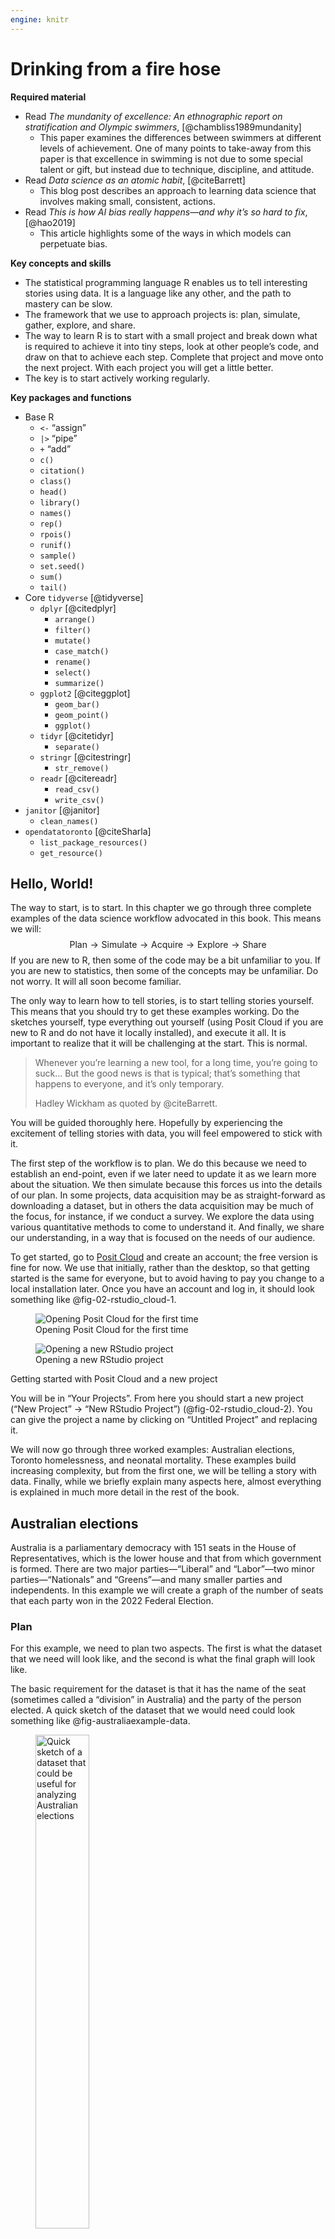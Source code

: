 ```yaml
---
engine: knitr
---
```


# Drinking from a fire hose {#sec-fire-hose}

**Required material**

-   Read *The mundanity of excellence: An ethnographic report on stratification and Olympic swimmers*, [@chambliss1989mundanity]
    - This paper examines the differences between swimmers at different levels of achievement. One of many points to take-away from this paper is that excellence in swimming is not due to some special talent or gift, but instead due to technique, discipline, and attitude.
-   Read *Data science as an atomic habit*, [@citeBarrett]
    - This blog post describes an approach to learning data science that involves making small, consistent, actions.
-   Read *This is how AI bias really happens---and why it's so hard to fix*, [@hao2019]
    - This article highlights some of the ways in which models can perpetuate bias.

**Key concepts and skills**

-   The statistical programming language R enables us to tell interesting stories using data. It is a language like any other, and the path to mastery can be slow.
-   The framework that we use to approach projects is: plan, simulate, gather, explore, and share.
-   The way to learn R is to start with a small project and break down what is required to achieve it into tiny steps, look at other people's code, and draw on that to achieve each step. Complete that project and move onto the next project. With each project you will get a little better.
-   The key is to start actively working regularly.

**Key packages and functions**

-   Base R
    -   `<-` "assign"
    -   `|>` "pipe"
    -   `+` "add"
    -   `c()`
    -   `citation()`
    -   `class()`
    -   `head()`
    -   `library()`
    -   `names()`
    -   `rep()`
    -   `rpois()`
    -   `runif()`
    -   `sample()`
    -   `set.seed()`
    -   `sum()`
    -   `tail()`
-   Core `tidyverse` [@tidyverse]
    -   `dplyr` [@citedplyr]
        -   `arrange()`
        -   `filter()`
        -   `mutate()`
        -   `case_match()`
        -   `rename()`
        -   `select()`
        -   `summarize()`
    -   `ggplot2` [@citeggplot]
        -   `geom_bar()`
        -   `geom_point()`
        -   `ggplot()`
    -   `tidyr` [@citetidyr]
        -   `separate()`
    -   `stringr` [@citestringr]
        -   `str_remove()`
    -   `readr` [@citereadr]
        -   `read_csv()`
        -   `write_csv()`
-   `janitor` [@janitor]
    -   `clean_names()`
-   `opendatatoronto` [@citeSharla]
    -   `list_package_resources()`
    -   `get_resource()`

## Hello, World!

The way to start, is to start. In this chapter we go through three complete examples of the data science workflow advocated in this book. This means we will: 
$$
\mbox{Plan}\rightarrow\mbox{Simulate}\rightarrow\mbox{Acquire}\rightarrow\mbox{Explore}\rightarrow\mbox{Share}
$$
If you are new to R, then some of the code may be a bit unfamiliar to you. If you are new to statistics, then some of the concepts may be unfamiliar. Do not worry. It will all soon become familiar.

The only way to learn how to tell stories, is to start telling stories yourself. This means that you should try to get these examples working. Do the sketches yourself, type everything out yourself (using Posit Cloud if you are new to R and do not have it locally installed), and execute it all. It is important to realize that it will be challenging at the start. This is normal.

> Whenever you're learning a new tool, for a long time, you're going to suck... But the good news is that is typical; that's something that happens to everyone, and it's only temporary.
>
> Hadley Wickham as quoted by @citeBarrett.

You will be guided thoroughly here. Hopefully by experiencing the excitement of telling stories with data, you will feel empowered to stick with it.

The first step of the workflow is to plan. We do this because we need to establish an end-point, even if we later need to update it as we learn more about the situation. We then simulate because this forces us into the details of our plan. In some projects, data acquisition may be as straight-forward as downloading a dataset, but in others the data acquisition may be much of the focus, for instance, if we conduct a survey. We explore the data using various quantitative methods to come to understand it. And finally, we share our understanding, in a way that is focused on the needs of our audience.  

To get started, go to [Posit Cloud](https://posit.cloud) and create an account; the free version is fine for now. We use that initially, rather than the desktop, so that getting started is the same for everyone, but to avoid having to pay you change to a local installation later. Once you have an account and log in, it should look something like @fig-02-rstudio_cloud-1.

::: {#fig-openrstudio layout-ncol="2" layout-valign="bottom"}
![Opening Posit Cloud for the first time](figures/02-posit_cloud-1.png){#fig-02-rstudio_cloud-1}

![Opening a new RStudio project](figures/02-posit_cloud-2.png){#fig-02-rstudio_cloud-2}

Getting started with Posit Cloud and a new project
:::

You will be in "Your Projects". From here you should start a new project ("New Project" -\> "New RStudio Project") (@fig-02-rstudio_cloud-2). You can give the project a name by clicking on "Untitled Project" and replacing it.

We will now go through three worked examples: Australian elections, Toronto homelessness, and neonatal mortality. These examples build increasing complexity, but from the first one, we will be telling a story with data. Finally, while we briefly explain many aspects here, almost everything is explained in much more detail in the rest of the book.

## Australian elections

Australia is a parliamentary democracy with 151 seats in the House of Representatives, which is the lower house and that from which government is formed. There are two major parties---"Liberal" and "Labor"---two minor parties---"Nationals" and "Greens"---and many smaller parties and independents. In this example we will create a graph of the number of seats that each party won in the 2022 Federal Election.

### Plan

For this example, we need to plan two aspects. The first is what the dataset that we need will look like, and the second is what the final graph will look like.

The basic requirement for the dataset is that it has the name of the seat (sometimes called a "division" in Australia) and the party of the person elected. A quick sketch of the dataset that we would need could look something like @fig-australiaexample-data.

::: {#fig-australiaexample layout-ncol="2" layout-valign="bottom"}
![Quick sketch of a dataset that could be useful for analyzing Australian elections](figures/02-number_of_seats.png){#fig-australiaexample-data width="45%"}

![Quick sketch of a possible graph of the number of seats won by each party](figures/possible-seats.png){#fig-australiaexample-graph width="45%"}

Sketches of a dataset and graph related to the Australian election
:::

We also need to plan the graph that we are interested in. Given we want to display the number of seats that each party won, a quick sketch of what we might aim for is @fig-australiaexample-graph.

### Simulate

We now simulate some data, to bring some specificity to our sketches.

To get started, within Posit Cloud, make a new Quarto document ("File" $\rightarrow$ "New File" -\> "Quarto document..."). Give it a title, such as "Exploring the 2022 Australian Election", and add your name as author, and unclick "Use visual markdown editor" (@fig-quarto-australian-elections-clcik). Leave the other options as their default, and then click "Create".

::: {#fig-quarto-australian-elections layout-nrow=3}

![Creating a new Quarto document](figures/02-posit_cloud-3.png){#fig-quarto-australian-elections-clcik}

![Installing rmarkdown if necessary](figures/02-posit_cloud-4.png){#fig-quarto-australian-elections-wtfquarto}

![The australian_elections.qmd after initial setup and with a preamble](figures/02-posit_cloud-5.png){#fig-quarto-australian-elections-3}

![The australian_elections.qmd highlighting the green arrow to run the chunk](figures/02-posit_cloud-6.png){#fig-quarto-australian-elections-4}

![The australian_elections.qmd highlighting the cross to remove the messages](figures/02-posit_cloud-7.png){#fig-quarto-australian-elections-5}

![The australian_elections.qmd highlighting the render button](figures/02-posit_cloud-8.png){#fig-quarto-australian-elections-6}

Getting started with a Quarto document
:::


You may get a notification along the lines of "Package rmarkdown required...." (@fig-quarto-australian-elections-wtfquarto). If that happens, click "Install". For this example, we will put everything into this one Quarto document. You should save it as "australian_elections.qmd" ("File" -\> "Save As...").

Remove almost all the default content, and then beneath the heading material create a new R code chunk ("Code" -\> "Insert Chunk") and add preamble documentation that explains:

-   the purpose of the document;
-   the author and contact details;
-   when the file was written or last updated; and
-   prerequisites that the file relies on.

```r
#| eval: false
#| echo: true

#### Preamble ####
# Purpose: Read in data from the 2022 Australian Election and make a
# graph of the number of seats each party won.
# Author: Rohan Alexander
# Email: rohan.alexander@utoronto.ca
# Date: 1 January 2023
# Prerequisites: Need to know where to get Australian elections data.
```

In R, lines that start with "\#" are comments. This means that they are not run as code by R, but are instead designed to be read by humans. Each line of this preamble should start with a "\#". Also make it clear that this is the preamble section by surrounding that with "\####". The result should look like @fig-quarto-australian-elections-3.

After this we need to setup the workspace. This involves installing and loading any packages that will be needed. A package only needs to be installed once for each computer, but needs to be loaded each time it is to be used. In this case we are going to use the `tidyverse` [@Wickham2017], and `janitor` [@janitor]. They will need to be installed because this is the first time they are being used, and then each will need to be loaded.

An example of installing the packages follows (excessive comments have been added to be clear about what is going on; in general, this level of commenting is unnecessary). Run this code by clicking the small green arrow associated with the R code chunk (@fig-quarto-australian-elections-4).

```r
#| eval: false
#| echo: true

#### Workspace setup ####
install.packages("tidyverse") # Do this once per computer
install.packages("janitor") # This also
```

Now that the packages are installed, they need to be loaded. As that installation step only needs to be done once per computer, that code can be commented out so that it is not accidentally run, but equally could just be removed. Additionally, we can remove the message that printed when we installed the packages (@fig-quarto-australian-elections-5).

```r
#| echo: true
#| eval: true
#| warning: false
#| message: false

#### Workspace setup ####
# install.packages("tidyverse") # Could just be removed
# install.packages("janitor") # This also

library(tidyverse) # A collection of data-related packages
library(janitor) # Helps clean datasets
```

We can render the entire document by clicking "Render" (@fig-quarto-australian-elections-6). When you do this, you may be asked to install some packages. If that happens, then you should agree to this. This will result in a HTML document.

For an introduction to the packages that were just installed, each package contains a help file that provides information about them and their functions. It can be accessed by prepending a question mark to the package name and then running that code in the console. For instance `?tidyverse`.

To simulate our data, we need to create a dataset with two columns: "Division" and "party", and some values for each. In the case of "Division" reasonable values would be a name of one of the 151 Australian divisions. In the case of "party" reasonable values would be one of the following five: "Liberal", "Labor", "National", "Green", or "Other". Again, this code can be run by clicking the small green arrow associated with the R code chunk.

```r
#| echo: true
#| eval: true
#| warning: false
#| message: false

simulated_data <-
  tibble(
    # Use 1 through to 151 to represent each division
    "Division" = 1:151,
    # Randomly pick an option, with replacement, 151 times
    "Party" = sample(
      x = c(
        "Liberal",
        "Labor",
        "National",
        "Green",
        "Other"
      ),
      size = 151,
      replace = TRUE
    )
  )

simulated_data
```

At a certain point, your code will not run and you will want to ask others for help. Do not take a screenshot of a small snippet of the code and expect that someone will be able to help based on that. They, almost surely, cannot. Instead, you need to provide them with your whole script in a way that they can run. We will explain what GitHub is more completely in @sec-reproducible-workflows, but for now, if you need help, then you should naively create a GitHub Gist which will enable you to share your code in a way that is more helpful than taking a screenshot. The first step is to create an account on [GitHub](https://github.com) (@fig-githubone). Thinking about an appropriate username is important because this will become part of your professional profile. It would make sense to have a username that is professional, independent of any course, and ideally related to your real name. Then look for a "+" in the top right, and then select "New gist" (@fig-githubgistone).

::: {#fig-githubgist layout-ncol="2" layout-nrow="2" layout-valign="bottom"}
![GitHub sign-up screen](figures/github_1.png){#fig-githubone}

![New GitHub Gist](figures/githubgistone.png){#fig-githubgistone}

![Create a public GitHub Gist to share code](figures/githubgisttwo.png){#fig-githubgisttwo}

Creating a Gist to share code when asking for help
:::

From here you should add all the code to that Gist, not just the final bit that is giving an error. And give it a meaningful filename that includes ".R" at the end, for instance, "australian_elections.R". In @fig-githubgisttwo it will turn out that we have incorrect capitalization, `library(Tidyverse)` instead of `library(tidyverse)`.

Click "Create public gist". We can then share the URL to this Gist with whoever we are asking to help, explain what the problem is, and what we are trying to achieve. It will be much easier to help, because all the code is available.

### Acquire

Now we want to get the actual data. The data we need is from the Australian Electoral Commission (AEC), which is the non-partisan agency that organizes Australian federal elections. We can pass a page of their website to `read_csv()` from `readr` [@citereadr]. We do not need to explicitly load `readr` because it is part of the `tidyverse`. The `<-` or "assignment operator" is allocating the output of `read_csv()` to an object called "raw_elections_data".

::: {.content-visible when-format="pdf"}
```r
#| eval: false
#| echo: true

#### Read in the data ####
raw_elections_data <-
  read_csv(
    file =
      paste0("https://results.aec.gov.au/27966/website/Downloads/",
             "HouseMembersElectedDownload-27966.csv"),
    show_col_types = FALSE,
    skip = 1
  )

# We have read the data from the AEC website. We may like to save
# it in case something happens or they move it.
write_csv(
  x = raw_elections_data,
  file = "australian_voting.csv"
)
```
:::

::: {.content-visible unless-format="pdf"}
```r
#| eval: false
#| echo: true

#### Read in the data ####
raw_elections_data <-
  read_csv(
    file = 
      "https://results.aec.gov.au/27966/website/Downloads/HouseMembersElectedDownload-27966.csv",
    show_col_types = FALSE,
    skip = 1
  )

# We have read the data from the AEC website. We may like to save
# it in case something happens or they move it.
write_csv(
  x = raw_elections_data,
  file = "australian_voting.csv"
)
```
:::

```r
#| eval: false
#| echo: false

# INTERNAL

raw_elections_data <-
  read_csv(
    file =
      "https://results.aec.gov.au/27966/website/Downloads/HouseMembersElectedDownload-27966.csv",
    show_col_types = FALSE,
    skip = 1
  )

write_csv(
  x = raw_elections_data,
  file = here::here("inputs/data/australian_voting.csv")
)
```

```r
#| eval: true
#| echo: false
#| warning: false

raw_elections_data <-
  read_csv(
    here::here("inputs/data/australian_voting.csv"),
    show_col_types = FALSE
  )
```

We can take a quick look at the dataset using `head()` which will show the first six rows, and `tail()` which will show the last six rows.

```r
head(raw_elections_data)
tail(raw_elections_data)
```

We need to clean the data so that we can use it. We are trying to make it similar to the dataset that we thought we wanted in the planning stage. While it is fine to move away from the plan, this needs to be a deliberate, reasoned decision. After reading in the dataset that we saved, the first thing that we will do is adjust the names of the variables. We will do this using `clean_names()` from `janitor` [@janitor].

```r
#| echo: false
#| eval: true

#### Basic cleaning ####
raw_elections_data <-
  read_csv(
    file = here::here("inputs/data/australian_voting.csv"),
    show_col_types = FALSE
  )
```

```r
#| echo: true
#| eval: false

#### Basic cleaning ####
raw_elections_data <-
  read_csv(
    file = "australian_voting.csv",
    show_col_types = FALSE
  )
```

```r
#| echo: true
#| eval: true

# Make the names easier to type
cleaned_elections_data <-
  clean_names(raw_elections_data)

# Have a look at the first six rows
head(cleaned_elections_data)
```

The names are faster to type because RStudio will auto-complete them. To do this, we begin typing the name of a column and then use "tab" to complete it.

There are many columns in the dataset, and we are primarily interested in two: "division_nm", and "party_nm". We can choose certain columns of interest with `select()` from `dplyr` [@citedplyr] which we loaded as part of the `tidyverse`. The "pipe operator", `|>`, pushes the output of one line to be the first input of the function on the next line.

```r
#| echo: true
#| eval: true

cleaned_elections_data <-
  cleaned_elections_data |>
  # Select only certain columns
  select(
    division_nm,
    party_nm
  )

# Have a look at the first six rows
head(cleaned_elections_data)
```

Some of the names of the columns are still not obvious because they are abbreviated. We can look at the names of the columns in this dataset with `names()`. And we can change the names using `rename()` from `dplyr` [@citedplyr].

```r
names(cleaned_elections_data)
```

```r
cleaned_elections_data <-
  cleaned_elections_data |>
  rename(
    division = division_nm,
    elected_party = party_nm
  )

head(cleaned_elections_data)
```

We could now look at the unique values in the "elected_party" column using `unique()`.

```r
cleaned_elections_data$elected_party |>
  unique()
```

<!-- We can see that we have the surname of the elected candidate, followed by a comma, followed by their first name, followed by a space, followed by the name of the party in both English and French, separated by a slash. We can break-up this column into its pieces using `separate()` from `tidyr` [@citetidyr]. -->

<!-- ```{r} -->

<!-- cleaned_elections_data <-  -->

<!--   cleaned_elections_data |>  -->

<!--   # Separate the column into two based on the slash -->

<!--   separate(col = elected_candidate, -->

<!--            into = c("Other", "party"), -->

<!--            sep = "/") |>  -->

<!--   # Remove the "Other" column -->

<!--   select(-other) -->

<!-- head(cleaned_elections_data) -->

<!-- ``` -->

As there is more detail in this than we wanted, we may want to simplify the party names to match what we simulated, using `case_match()` from `dplyr` [@citedplyr].

```r
cleaned_elections_data <-
  cleaned_elections_data |>
  mutate(
    elected_party =
      case_match(
        elected_party,
        "Australian Labor Party" ~ "Labor",
        "Liberal National Party of Queensland" ~ "Liberal",
        "The Nationals" ~ "Nationals",
        "The Greens" ~ "Greens",
        "Independent" ~ "Other",
        "Katter's Australian Party (KAP)" ~ "Other",
        "Centre Alliance" ~ "Other"
      )
  )

head(cleaned_elections_data)
```

Our data now matches our plan (@fig-australiaexample-data) well. For every electoral division we have the party of the person that won it.

Having now nicely cleaned the dataset, we should save it, so that we can start with that cleaned dataset in the next stage. We should make sure to save it under a new file name so we are not replacing the raw data, and so that it is easy to identify the cleaned dataset later.

```r
#| echo: true
#| eval: false

write_csv(
  x = cleaned_elections_data,
  file = "cleaned_elections_data.csv"
)
```

```r
#| echo: false
#| eval: true

write_csv(
  cleaned_elections_data,
  here::here("outputs/data/cleaned_elections_data.csv")
)
```

### Explore

We may now like to explore the dataset that we created. One way to better understand a dataset is to make a graph. In particular, here we would like to build the graph that we planned in @fig-australiaexample-graph.

First, we read in the dataset that we just created.

```r
#| echo: false
#| eval: true

# Internal
cleaned_elections_data <-
  read_csv(
    file = "outputs/data/cleaned_elections_data.csv",
    show_col_types = FALSE
  )
```

```r
#| echo: true
#| eval: false

#### Read in the data ####
cleaned_elections_data <-
  read_csv(
    file = "cleaned_elections_data.csv",
    show_col_types = FALSE
  )
```

We can get a quick count of how many seats each party won using `count()` from `dplyr` [@citedplyr].

```r
#| echo: true
#| eval: true
#| warning: false

cleaned_elections_data |>
  count(elected_party)
```

To build the graph that we are interested in, we use `ggplot2` [@citeggplot] which is part of the `tidyverse`. The key aspect of this package is that we build graphs by adding layers using "+", which we call the "add operator". In particular we will create a bar chart using `geom_bar()` from `ggplot2` [@citeggplot].

```r
#| echo: true
#| eval: true
#| warning: false

cleaned_elections_data |>
  ggplot(aes(x = elected_party)) + # aes abbreviates "aesthetics" 
  # and enables us to specify the x-axis variable
  geom_bar()
```

This accomplishes what we set out to do. But we can make it look a bit nicer by modifying the default options and improving the labels (@fig-canadanice).

```r
#| label: fig-canadanice
#| echo: true
#| eval: true
#| warning: false
#| fig-cap: "Number of seats won, by political party, at the 2022 Australian Federal Election"

cleaned_elections_data |>
  ggplot(aes(x = elected_party)) +
  geom_bar() +
  theme_minimal() + # Make the theme neater
  labs(
    x = "Party",
    y = "Number of seats"
  ) # Make the labels more meaningful
```

### Share

To this point we have downloaded some data, cleaned it, and made a graph. We would typically need to communicate what we have done at some length. In this case, we can write a few paragraphs about what we did, why we did it, and what we found to conclude our workflow. An example follows.

> Australia is a parliamentary democracy with 151 seats in the House of Representatives, which is the house from which government is formed. There are two major parties---"Liberal" and "Labor"---two minor parties---"Nationals" and "Greens"---and many smaller parties. The 2022 Federal Election occurred on 21 May, and around 15 million votes were cast. We were interested in the number of seats that were won by each party.
>
> We downloaded the results, on a seat-specific basis, from the Australian Electoral Commission website. We cleaned and tidied the dataset using the statistical programming language R [@citeR] including the `tidyverse` [@tidyverse] and `janitor` [@janitor]. We then created a graph of the number of seats that each political party won (@fig-canadanice).
>
> We found that the Labor Party won 77 seats, followed by the Liberal Party with 48 seats. The minor parties won the following number of seats: Nationals, 10 seats and the Greens, 4 seats. Finally, there were 10 Independents elected as well as candidates from a few other parties.
>
> The distribution of seats is skewed toward the two major parties which could reflect relatively stable preferences on the part of Australian voters, or possibly inertia due to the benefits of already being a major party such a national network and funding, or some other reason. A better understanding of the reasons for this distribution are of interest in future work. While the dataset consists of everyone who voted, it worth noting that in Australia some are systematically excluded from voting, and it is much difficult for some to vote than others.

One aspect to be especially concerned with is making sure that this communication is focused on the needs of the audience and telling a story. Data journalism provides some excellent examples of how analysis needs to be tailored to the audience, for instance, @biasbehindbars and @bronnerftw.


## Toronto homelessness

Toronto has a large homeless population [@torontohomeless]. Freezing winters mean it is important there are enough places in shelters. In this example we will make a table of shelter usage in 2021 to compare average use in each month. Our expectation is that there is greater usage in the colder months, for instance, December, compared with warmer months, for instance, July.

### Plan

The dataset that we are interested in would need to have the date, the shelter, and the number of beds that were occupied that night. A quick sketch of a dataset that would work is @fig-torontohomeless-data.

::: {#fig-torontohomeless layout-ncol="2"}
![Quick sketch of a dataset that could be useful for understanding shelter usage in Toronto](figures/02-shelter_sketch.png){#fig-torontohomeless-data width="50%"}

![Quick sketch of a table of the average number of beds occupied each month](figures/02-homeless_sketch.png){#fig-torontohomeless-table width="50%"}

Sketches of a dataset and table related to the homelessness in Toronto
:::

We are interested in creating a table that has the monthly average number of beds occupied each night. The table would probably look something like @fig-torontohomeless-table.

### Simulate

The next step is to simulate some data that could resemble our dataset. Simulation provides us with an opportunity to think deeply about our data generating process.

In Posit Cloud make a new Quarto document, save it, and make a new R code chunk and add preamble documentation. Then install and/or load the packages that are needed. We will again use `tidyverse` [@Wickham2017], and `janitor` [@janitor]. As those were installed earlier, they do not need to be installed again. In this example we will also use `lubridate` [@GrolemundWickham2011], which is part of the `tidyverse` and so it does not need to be installed independently. We will also use `opendatatoronto` [@citeSharla], and `knitr` [@citeknitr] and these will need to be installed.

```r
#| eval: false
#| echo: true

#### Preamble ####
# Purpose: Get data on 2021 homeless shelter usage and make table
# Author: Rohan Alexander
# Email: rohan.alexander@utoronto.ca
# Date: 1 July 2022
# Prerequisites: -

#### Workspace setup ####
install.packages("opendatatoronto")
install.packages("lubridate")
install.packages("knitr")

library(knitr)
library(janitor)
library(lubridate)
library(opendatatoronto)
library(tidyverse)
```

```r
#| echo: false
#| eval: true
#| warning: false
#| message: false

library(knitr)
library(janitor)
library(lubridate)
library(opendatatoronto)
library(tidyverse)
```

To add a bit more detail to the earlier example, packages contain code that other people have written. There are a few common ones that you will see regularly, especially the `tidyverse`. To use a package, we must first install it and then we need to load it. A package only needs to be installed once per computer but must be loaded every time. This means the packages that we installed earlier do not need to be reinstalled here.

::: callout-note
## Shoulders of giants

Dr Robert Gentleman is a co-creator of R. After earning a PhD in Statistics from the University of Washington in 1988, he moved to the University of Auckland, then went onto various roles including 23andMe and is now the Executive Director of the Center for Computational Biomedicine at Harvard Medical School.
:::

::: callout-note
## Shoulders of giants

Dr Ross Ihaka is a co-creator of R. He earned a PhD in Statistics from the University of California, Berkeley, in 1985, writing a dissertation titled "Ruaumoko", which is the Māori god of earthquakes. He then moved to the University of Auckland where he remained for his entire career. He was awarded the Pickering Medal in 2008 by the Royal Society of New Zealand Te Apārangi.
:::

Given that people freely gave up their time to make R and the packages that we use, it is important to cite them. To get the information that is needed, we use `citation()`. When run without any arguments, that provides the citation information for R itself, and when run with an argument that is the name of a package, it provides the citation information for that package.

```r
citation() # Get the citation information for R
citation("ggplot2") # Get citation information for a package
```

Turning to the simulation, we need three columns: "date", "shelter", and "occupancy". This example will build on the earlier one by adding a seed using `set.seed()`. A seed enables us to always generate the same random data whenever we run the same code. Any integer can be used as the seed. In this case the seed will be 853. If you use that as your seed, then you should get the same random numbers as in this example. If you use a different seed, then you should expect different random numbers. Finally, we use `rep()` to repeat something a certain number of times. For instance, we repeat "Shelter 1" 365 times which accounts for about a year.

```r
#| echo: true
#| eval: true
#| warning: false
#| message: false

#### Simulate ####
set.seed(853)

simulated_occupancy_data <-
  tibble(
    date = rep(x = as.Date("2021-01-01") + c(0:364), times = 3),
    # Based on Eddelbuettel: https://stackoverflow.com/a/21502386
    shelter = c(
      rep(x = "Shelter 1", times = 365),
      rep(x = "Shelter 2", times = 365),
      rep(x = "Shelter 3", times = 365)
    ),
    number_occupied =
      rpois(
        n = 365 * 3,
        lambda = 30
      ) # Draw 1,095 times from the Poisson distribution
  )

head(simulated_occupancy_data)
```

In this simulation we first create a list of all the dates in 2021. We repeat that list three times. We assume data for three shelters for every day of the year. To simulate the number of beds that are occupied each night, we draw from a Poisson distribution, assuming a mean number of 30 beds occupied per shelter, although this is just an arbitrary choice. By way of background, a Poisson distribution is often used when we have count data, and we return to it in @sec-its-just-a-linear-model.

### Acquire

We use data made available about Toronto homeless shelters by the City of Toronto. The premise of the data is that each night at 4 a.m. a count is made of the occupied beds. To access the data, we use `opendatatoronto` [@citeSharla] and then save our own copy.

::: {.content-visible when-format="pdf"}
```r
#| eval: false
#| echo: true

#### Acquire ####
toronto_shelters <-
  # Each package is associated with a unique id found in the "For 
  # Developers" tab of the relevant page from Open Data Toronto
  list_package_resources("21c83b32-d5a8-4106-a54f-010dbe49f6f2") |>
  # Within that package, we are interested in the 2021 dataset
  filter(name == 
    "daily-shelter-overnight-service-occupancy-capacity-2021") |>
  # Having reduced the dataset to one row we can get the resource
  get_resource()

write_csv(
  x = toronto_shelters,
  file = "toronto_shelters.csv"
)

head(toronto_shelters)
```
:::

::: {.content-visible unless-format="pdf"}
```r
#| eval: false
#| echo: true

#### Acquire ####
toronto_shelters <-
  # Each package is associated with a unique id  found in the "For 
  # Developers" tab of the relevant page from Open Data Toronto
  # https://open.toronto.ca/dataset/daily-shelter-overnight-service-occupancy-capacity/
  list_package_resources("21c83b32-d5a8-4106-a54f-010dbe49f6f2") |>
  # Within that package, we are interested in the 2021 dataset
  filter(name == 
    "daily-shelter-overnight-service-occupancy-capacity-2021") |>
  # Having reduced the dataset to one row we can get the resource
  get_resource()

write_csv(
  x = toronto_shelters,
  file = "toronto_shelters.csv"
)

head(toronto_shelters)
```
:::

```r
#| eval: false
#| echo: false
#| warning: false

write_csv(
  x = toronto_shelters,
  file = here::here("inputs/data/toronto_shelters.csv")
)
```

```r
#| eval: true
#| echo: false
#| warning: false

toronto_shelters <-
  read_csv(
    here::here("inputs/data/toronto_shelters.csv"),
    show_col_types = FALSE
  )

head(toronto_shelters)
```

Not much needs to be done to this to make it similar to the dataset that we were interested in (@fig-torontohomeless-data). We need to change the names to make them easier to type using `clean_names()`, and reduce the columns to only those that are relevant using `select()`.

```r
toronto_shelters_clean <-
  clean_names(toronto_shelters) |>
  select(occupancy_date, id, occupied_beds)

head(toronto_shelters_clean)
```

All that remains is to save the cleaned dataset.

```r
#| eval: false
#| echo: true
#| warning: false

write_csv(
  x = toronto_shelters_clean,
  file = "cleaned_toronto_shelters.csv"
)
```

```r
#| eval: true
#| echo: false
#| warning: false

write_csv(
  x = toronto_shelters_clean,
  file = here::here("outputs/data/cleaned_toronto_shelters.csv")
)
```

### Explore

First, we load the dataset that we just created.

```r
#| echo: false
#| eval: true

toronto_shelters_clean <-
  read_csv(
    "outputs/data/cleaned_toronto_shelters.csv",
    show_col_types = FALSE
  )
```

```r
#| echo: true
#| eval: false

#### Explore ####
toronto_shelters_clean <-
  read_csv(
    "cleaned_toronto_shelters.csv",
    show_col_types = FALSE
  )
```

The dataset contains daily records for each shelter. We are interested in understanding average usage for each month. To do this, we need to add a month column, which we do using `month()` from `lubridate` [@GrolemundWickham2011]. By default, `month()` provides the number of the month, and so we include two arguments "label" and "abbr" to get the full name of the month. We remove rows that do not have any data for the number of beds using `drop_na()` from `tidyr`, which is part of the `tidyverse`. We will do this here unthinkingly just because our focus is on getting started, but this is an important decision that we talk more about in @sec-farm-data and would normally require extensive justification. And we then create a summary statistic on the basis of monthly groups, using `summarize()` from `dplyr` [@citedplyr]. We use `kable()` from `knitr` [@citeknitr] to create a table.

```r
toronto_shelters_clean |>
  mutate(occupancy_month = month(
    occupancy_date,
    label = TRUE,
    abbr = FALSE
  )) |>
  drop_na(occupied_beds) |> # We only want rows that have data
  group_by(occupancy_month) |> # We want the occupancy by month
  summarize(number_occupied = mean(occupied_beds)) |>
  kable()
```

As with before, this looks fine, and achieves what we set out to do. But we can make some tweaks to the defaults to make it look even better (@tbl-homelessoccupancy). We can add a caption, make the column names easier to read, and only show an appropriate number of decimal places.

```r
#| label: tbl-homelessoccupancy
#| tbl-cap: "Homeless shelter usage in Toronto in 2021"

toronto_shelters_clean |>
  mutate(occupancy_month = month(
    occupancy_date,
    label = TRUE,
    abbr = FALSE
  )) |>
  drop_na(occupied_beds) |>
  group_by(occupancy_month) |>
  summarize(number_occupied = mean(occupied_beds)) |>
  kable(
    col.names = c(
      "Month",
      "Average daily number of occupied beds"
    ),
    digits = 1
  )
```

### Share

We need to write a few brief paragraphs about what we did, why we did it, and what we found to sum up our work. An example follows.

> Toronto has a large homeless population. Freezing winters mean it is critical there are enough places in shelters. We are interested to understand how usage of shelters changes in colder months, compared with warmer months.
>
> We use data provided by the City of Toronto about Toronto homeless shelter bed occupancy. Specifically, at 4 a.m. each night a count is made of the occupied beds. We are interested in averaging this over the month. We cleaned, tidied, and analyzed the dataset using the statistical programming language R [@citeR] as well as the `tidyverse` [@Wickham2017], `janitor` [@janitor], `opendatatoronto` [@citeSharla], `lubridate` [@GrolemundWickham2011], and `knitr` [@citeknitr]. We then made a table of the average number of occupied beds each night for each month (@tbl-homelessoccupancy).
>
> We found that the daily average number of occupied beds was higher in December 2021 than July 2021, with 34 occupied beds in December, compared with 30 in July (@tbl-homelessoccupancy). More generally, there was a steady increase in the daily average number of occupied beds between July and December, with a slight overall increase each month.
>
> The dataset is on the basis of shelters, and so our results may be skewed by changes that are specific to especially large or small shelters. It may be that specific shelters are particularly attractive in colder months. Additionally, we were concerned with counts of the number of occupied beds, but if the supply of beds changes over the season, then an additional statistic of interest would be proportion occupied.

Although this example is only a few paragraphs, it could be reduced to form an abstract, or increased to form a full report, for instance, by expanding each paragraph into a section. The first paragraph is a general overview, the second focuses on the data, the third on the results, and the fourth is a discussion. Following the example of @hao2019, that fourth paragraph is a good place to consider areas in which bias may have crept in.

## Neonatal mortality

Neonatal mortality refers to a death that occurs within the first month of life, and in particular, the neonatal mortality rate (NMR) is the number of neonatal deaths per 1,000 live births [@unigme]. The Third Sustainable Development Goal (SDG) calls for a reduction in NMR to 12. In this example we will create a graph of the estimated NMR for the past 50 years for: Argentina, Australia, Canada, and Kenya.

### Plan

For this example, we need to think about what our dataset should look like, and what the graph should look like.

The dataset needs to have columns that specify the country, and the year. It also needs to have a column with the NMR estimate for that year for that country. Roughly, it should look like @fig-nmrexample-data.

::: {#fig-nmrexample layout-ncol="2"}
![Quick sketch of a potentially useful NMR dataset](figures/02-nmr_dataset_sketch.png){#fig-nmrexample-data}

![Quick sketch of a graph of NMR by country over time](figures/IMG_1813.png){#fig-nmrexample-graph}

Sketches of a dataset and graph related to the neonatal mortality rate (NMR)
:::

We are interested to make a graph with year on the x-axis and estimated NMR on the y-axis. Each country should have its own series. A quick sketch of what we are looking for is @fig-nmrexample-graph.

### Simulate

We would like to simulate some data that aligns with our plan. In this case we will need three columns: country, year, and NMR.

Within Posit Cloud, make a new Quarto document and save it. Add preamble documentation and set up the workspace. We will use `tidyverse` [@Wickham2017], `janitor` [@janitor], and `lubridate` [@GrolemundWickham2011].

```r
#| eval: false
#| echo: true

#### Preamble ####
# Purpose: Obtain and prepare data about neonatal mortality for four
# countries for the past fifty years and create a graph.
# Author: Rohan Alexander
# Email: rohan.alexander@utoronto.ca
# Date: 1 July 2022
# Prerequisites: -

#### Workspace setup ####
library(janitor)
library(lubridate)
library(tidyverse)
```

```r
#| echo: false
#| eval: true
#| warning: false
#| message: false

library(janitor)
library(lubridate)
library(tidyverse)
```

The code contained in packages can change from time to time as the authors update it and release new versions. We can see which version of a package we are using with `packageVersion()`. For instance, we are using version 1.3.1 of the `tidyverse` and version 2.1.0 of `janitor`.

```r
packageVersion("tidyverse")
packageVersion("janitor")
```

To update the version of all of the packages that we have installed, we use `update.packages()`. We can use `tidyverse_update()` to just install the `tidyverse` packages.

```r
#| echo: true
#| eval: false
#| warning: false
#| message: false

update.packages()
```

This does not need to be run, say, every day, but from time to time it is worth updating packages. While many packages take care to ensure backward compatibility, at a certain point this does not become reasonable, and so it is important to be aware that updating packages can result in old code needing to be rewritten. There are tools aimed at loading particular versions to help reproducibility which we cover in @sec-reproducible-workflows.

Returning to the simulation, we repeat the name of each country 50 times with `rep()`, and enable the passing of 50 years. Finally, we draw from the uniform distribution with `runif()` to simulate an estimated NMR value for that year for that country.

```r
#| echo: true
#| eval: true
#| warning: false
#| message: false

#### Simulate data ####
set.seed(853)

simulated_nmr_data <-
  tibble(
    country =
      c(
        rep("Argentina", 50),
        rep("Australia", 50),
        rep("Canada", 50),
        rep("Kenya", 50)
      ),
    year =
      rep(c(1971:2020), 4),
    nmr =
      runif(
        n = 200,
        min = 0,
        max = 100
      )
  )

head(simulated_nmr_data)
```

While this simulation works, it would be time consuming and error prone if we decided that instead of 50 years, we were interested in simulating, say, 60 years. One way to make this easier is to replace all instances of 50 with a variable.

```r
#| echo: true
#| eval: true
#| warning: false
#| message: false

#### Simulate data ####
set.seed(853)

number_of_years <- 50

simulated_nmr_data <-
  tibble(
    country =
      c(
        rep("Argentina", number_of_years),
        rep("Australia", number_of_years),
        rep("Canada", number_of_years),
        rep("Kenya", number_of_years)
      ),
    year =
      rep(c(1:number_of_years + 1970), 4),
    nmr =
      runif(
        n = number_of_years * 4,
        min = 0,
        max = 100
      )
  )

head(simulated_nmr_data)
```

The result will be the same, but now if we want to change from 50 to 60 years, we only have to make the change in one place.

We can have confidence in this simulated dataset because it is relatively straight forward, and we wrote the code for it. But when we turn to the real dataset, it is more difficult to be sure that it is what it claims to be. Even if we trust the data, it is important that we can share that confidence with others. One way forward is to establish some checks that prove our data are as they should be. For instance, we expect:

1.  That "country" is exclusively one of these four: "Argentina", "Australia", "Canada", or "Kenya".
2.  Conversely, "country" contains all those four countries.
3.  That "year" is no smaller than 1971 and no larger than 2020, and is an integer, not a letter or a number with decimal places.
4.  That "nmr" is a value somewhere between 0 and 1,000, and is a number.

We can write a series of tests based on these features, that we expect that dataset to pass.

```r
simulated_nmr_data$country |>
  unique() == c(
  "Argentina",
  "Australia",
  "Canada",
  "Kenya"
)

simulated_nmr_data$country |>
  unique() |>
  length() == 4

simulated_nmr_data$year |> min() == 1971

simulated_nmr_data$year |> max() == 2020

simulated_nmr_data$nmr |> min() >= 0

simulated_nmr_data$nmr |> max() <= 1000

simulated_nmr_data$nmr |> class() == "numeric"
```

Having passed these tests, we can have confidence in the simulated dataset. More importantly, we can apply these tests to the real dataset. This enables us to have greater confidence in that dataset and to share that confidence with others.

### Acquire

The UN Inter-agency Group for Child Mortality Estimation (IGME) [provides](https://childmortality.org/) estimates of the NMR that we can download and save.

::: {.content-visible when-format="pdf"}
```r
#| eval: false
#| echo: true
#| warning: false

#### Acquire data ####
raw_igme_data <-
  read_csv(
    file =
      paste0("https://childmortality.org/",
             "wp-content/uploads/2021/09/UNIGME-2021.csv"),
    show_col_types = FALSE
  )

write_csv(
  x = raw_igme_data,
  file = "igme.csv"
)
```
:::

::: {.content-visible unless-format="pdf"}
```r
#| eval: false
#| echo: true
#| warning: false

#### Acquire data ####
raw_igme_data <-
  read_csv(
    file =
      "https://childmortality.org/wp-content/uploads/2021/09/UNIGME-2021.csv",
    show_col_types = FALSE
  )

write_csv(
  x = raw_igme_data,
  file = "igme.csv"
)
```
:::

```r
#| eval: true
#| echo: false
#| warning: false

raw_igme_data <-
  read_csv(
    here::here("dont_push/igme.csv"),
    show_col_types = FALSE
  )
```

With established data, such as this, it can be useful to examine the codebook of reference materials about the data. In this case, a codebook is available [here](https://childmortality.org/wp-content/uploads/2021/03/CME-Info_codebook_for_downloads.xlsx). After this we can take a quick look at the dataset to get a better sense of it. We might be interested in what the dataset seems to look like (using `head()` and `tail()`), and what the names of the columns are (using `names()`).

```r
head(raw_igme_data)
names(raw_igme_data)
```

We would like to clean up the names and only keep the rows and columns that we are interested in. Based on our plan, we are interested in rows where "Sex" is "Total", "Series Name" is "UN IGME estimate", "Geographic area" is one of "Argentina", "Australia", "Canada", and "Kenya", and the "Indicator" is "Neonatal mortality rate". After this we are interested in just a few columns: "geographic_area", "time_period", and "obs_value".

```r
#| echo: true
#| eval: true

cleaned_igme_data <-
  clean_names(raw_igme_data) |>
  filter(
    sex == "Total",
    series_name == "UN IGME estimate",
    geographic_area %in%
      c("Argentina", "Australia", "Canada", "Kenya"),
    indicator == "Neonatal mortality rate"
  ) |>
  select(
    geographic_area,
    time_period,
    obs_value
  )

head(cleaned_igme_data)
```

Finally, we need to fix two final aspects: the class of "time_period" is character when we need it to be a year, and the name of "obs_value" should be "nmr" to be more informative.

```r
cleaned_igme_data <-
  cleaned_igme_data |>
  mutate(
    time_period = str_remove(time_period, "-06"),
    time_period = as.integer(time_period)
  ) |>
  filter(time_period >= 1971) |>
  rename(
    nmr = obs_value,
    year = time_period,
    country = geographic_area
  )

head(cleaned_igme_data)
```

Finally, we can check that our dataset passes the tests that we developed based on the simulated dataset.

```r
# Test the cleaned dataset
cleaned_igme_data$country |>
  unique() == c(
  "Argentina",
  "Australia",
  "Canada",
  "Kenya"
)

cleaned_igme_data$country |>
  unique() |>
  length() == 4

cleaned_igme_data$year |> min() == 1971

cleaned_igme_data$year |> max() == 2020

cleaned_igme_data$nmr |> min() >= 0

cleaned_igme_data$nmr |> max() <= 1000

cleaned_igme_data$nmr |> class() == "numeric"
```

All that remains is to save the nicely cleaned dataset.

```r
#| eval: false
#| echo: true
#| warning: false

write_csv(
  x = cleaned_igme_data,
  file = "cleaned_igme_data.csv"
)
```

```r
#| eval: true
#| echo: false
#| warning: false

write_csv(
  x = cleaned_igme_data,
  file = here::here("outputs/data/cleaned_igme_data.csv")
)
```

### Explore

We would like to make a graph of estimated NMR using the cleaned dataset. First, we read in the dataset.

```r
#| echo: false
#| eval: true

cleaned_igme_data <-
  read_csv(
    "outputs/data/cleaned_igme_data.csv",
    show_col_types = FALSE
  )
```

```r
#| echo: true
#| eval: false

#### Explore ####
cleaned_igme_data <-
  read_csv(
    file = "cleaned_igme_data.csv",
    show_col_types = FALSE
  )
```

We can now make the graph that we are interested in (@fig-nmrgraph). We are interested in showing how NMR has changed over time and the differences between countries.

```r
#| label: fig-nmrgraph
#| echo: true
#| eval: true
#| warning: false
#| fig-cap: "Neonatal Mortality Rate (NMR), for Argentina, Australia, Canada, and Kenya (1971-2020)"

cleaned_igme_data |>
  ggplot(aes(x = year, y = nmr, color = country)) +
  geom_point() +
  theme_minimal() +
  labs(
    x = "Year",
    y = "Neonatal Mortality Rate (NMR)",
    color = "Country"
  ) +
  scale_color_brewer(palette = "Set1")
```

### Share

To this point we downloaded some data, cleaned it, wrote some tests, and made a graph. We would typically need to communicate what we have done at some length. In this case, we will write a few paragraphs about what we did, why we did it, and what we found.

> Neonatal mortality refers to a death that occurs within the first month of life. In particular, the neonatal mortality rate (NMR) is the number of neonatal deaths per 1,000 live births. We obtain estimates for NMR for four countries---Argentina, Australia, Canada, and Kenya---over the past 50 years.
>
> The UN Inter-agency Group for Child Mortality Estimation (IGME) provides estimates of the NMR at the website: https://childmortality.org/. We downloaded their estimates then cleaned and tidied the dataset using the statistical programming language R [@citeR].
>
> We found considerable change in the estimated NMR over time and between the four countries of interest (@fig-nmrgraph). We found that the 1970s tended to be associated with reductions in the estimated NMR. Australia and Canada were estimated to have a low NMR at that point and remained there through 2020, with further slight reductions. The estimates for Argentina and Kenya continued to have substantial reductions through 2020.
>
> Our results suggest considerable improvements in estimated NMR over time. But it is worth emphasizing that estimates of the NMR are based on a statistical model and underlying data. The dual burden of data is that often high-quality data are less easily available for groups, in this case countries, with worse outcomes. Our conclusions are subject to the model that underpins the estimates and the quality of the underlying data, and we did not independently verify either of these.

## Concluding remarks

We have covered a lot of ground in this chapter, and it is normal to have not followed it all. The best way to proceed would be to go through each of the three case studies in your own time. Type all the code out yourself, rather than copy-pasting, and run it bit by bit, even if you do not entirely understand what it is doing. Then try to add your own comments to it.

It is also the case that it is not necessary to fully understand everything in this chapter at this point. Some students find it best to continue going through the next few chapters of this book, and return to this one from time to time.

## Exercises

### Scales {.unnumbered}

1.  *(Plan)* Consider the following scenario: *Every day for a year a person records whether they donated \$1, \$2, or \$3, to a homeless person that they pass as they leave their apartment building.* Please sketch what that dataset could look like, and then sketch a graph that you could build to show all observations.
2.  *(Simulate I)* Please further consider the scenario described. Which of the following could be used to simulate the situation (select all that apply)?
    a.  `runif(n = 365, min = 1, max = 3) |> floor()`
    b.  `runif(n = 365, min = 1, max = 4) |> floor()`
    c.  `sample(x = 1:3, size = 365, replace = TRUE)`
    d.  `sample(x = 1:3, size = 365, replace = FALSE)`
3.  *(Simulate II)* Please write three unit tests based on this simulation.
4.  *(Acquire)* Please identify one possible source of actual data about the amount of money that is donated to charity in a country that you are interested in.
5.  *(Explore)* Assume that `ggplot2` is loaded and the dataset "donations" has the column "amount". Which of the following would result in a bar chart (pick one)?
    a.  `donations |> geom_bar(aes(x = amount)) + ggplot()`
    b.  `amount |> geom_bar(aes(x = donations)) + ggplot()`
    c.  `donations |> ggplot(aes(x = amount)) + geom_bar()`
    d.  `amount |> ggplot(aes(x = donations)) + geom_bar()`
6.  *(Communicate)* Please write two paragraphs as if you had gathered data from that source, and had built a graph. The exact details contained in the paragraphs do not have to be factual (i.e. you do not actually have to get the data nor create the graphs).

### Questions {.unnumbered}

1.  Following @citeBarrett, please write a stack of four or five atomic habits, related to learning data science, that you could implement this week.
2.  What is not one of the four challenges for mitigating bias mentioned in @hao2019 (pick one)?
    a.  Unknown unknowns.
    b.  Imperfect processes.
    c.  The definitions of fairness.
    d.  Lack of social context.
    e.  Disinterest given profit considerations.
3.  When was the dataset that underpins @chambliss1989mundanity collected (pick one)?
    a.  August 1983 to August 1984
    b.  January 1983 to August 1984
    c.  January 1983 to January 1984
    d.  August 1983 to January 1984
4.  When @chambliss1989mundanity talks of stratification, what is he talking about?
5.  How does @chambliss1989mundanity define "excellence" (pick one)?
    a.  Prolonged performance at world-class level.
    b.  All Olympic medal winners.
    c.  Consistent superiority of performance.
    d.  All national-level athletes.
6.  Think about the following quote from @chambliss1989mundanity [p.81] and list three small skills or activities that could help you achieve excellence in data science.

> Excellence is mundane. Superlative performance is really a confluence of dozens of small skills or activities, each one learned or stumbled upon, which have been carefully drilled into habit and then are fitted together in a synthesized whole. There is nothing extraordinary or super-human in any one of those actions; only the fact that they are done consistently and correctly, and all together, produce excellence.

7.  Which of the following are arguments for `read_csv()` from `readr` [@citereadr] (select all that apply)? (Hint: You can access the help for the function with `?readr::read_csv()`.) a."all_cols"
    b.  "file"
    c.  "show_col_types"
    d.  "number"
8.  We used `rpois()` and `runif()` to draw from the Poisson and Uniform distributions, respectively. Which of the following can be used to draw from the Normal and Binomial distributions (select all that apply)?
    a.  `rnormal()` and `rbinom()`
    b.  `rnorm()` and `rbinomial()`
    c.  `rnormal()` and `rbinomial()`
    d.  `rnorm()` and `rbinom()`
9.  We used `rpois()` and `runif()` to draw from the Poisson and Uniform distributions, respectively. Which of the following can be used to draw from the Exponential and Cauchy distributions (pick one)?
    a.  `rexp()` and `rcau()`
    b.  `rexpon()` and `rcauchy()`
    c.  `rexp()` and `rcauchy()`
    d.  `rexpon()` and `rcau()`
10. What is the result of `sample(x = letters, size = 2)` when the seed is set to "853"? What about when the seed is set to "1234" (pick one)?
    a.  '"i" "q"' and '"p" "v"'
    b.  '"e" "l"' and '"e" "r"'
    c.  '"i" "q"' and '"e" "r"'
    d.  '"e" "l"' and '"p" "v"'
11. Which function provides the recommended citation to cite R (pick one)?
    a.  `cite("R")`.
    b.  `cite()`.
    c.  `citation("R")`.
    d.  `citation()`.
12. How do we get the citation information for `opendatatoronto` (pick one)?
    a.  `cite()`
    b.  `citation()`
    c.  `cite("opendatatoronto")`
    d.  `citation("opendatatoronto")`
13. Which argument needs to be changed to change the headings in `kable()` from `knitr` [@citeknitr] (pick one)?
    a.  "booktabs"
    b.  "col.names"
    c.  "digits"
    d.  "linesep"
    e.  "caption"
14. Which function is used to update packages (pick one)?
    a.  `update.packages()`
    b.  `upgrade.packages()`
    c.  `revise.packages()`
    d.  `renovate.packages()`
15. What are some features that we might typically expect of a column that claimed to be a year (select all that apply)?
    a.  The class is "character".
    b.  There are no negative numbers.
    c.  There are letters in the column.
    d.  Each entry has four digits.
16. Please consider @hao2019 and demonstrate a correspondence between the workflow steps and the stages that bias can enter as discussed by @hao2019. Then extend @hao2019 somehow to ensure it is clear that this is not a problem isolated to AI (for instance you may like to link it to @kennedy2020using).
17. Please consider the following code, add a small mistake to it, and then create a GitHub Gist that contains all of the code, and submit the URL.

```r
#| eval: false
#| include: true

library(tidyverse)

midwest |>
  ggplot(aes(x = poptotal, y = popdensity, color = state)) +
  geom_point() +
  scale_x_log10() +
  scale_y_log10()
```
18. Why do we simulate a dataset (write at least three dot points)?

### Tutorial {.unnumbered}

The purpose of this tutorial is to provide an opportunity to do a small self-contained project. We will redo the Australian Elections worked example, but for Canada.

Canada is a parliamentary democracy with 338 seats in the House of Commons, which is the lower house and that from which government is formed. There are two major parties -- "Liberal" and "Conservative" -- three minor parties -- "Bloc Québécois", "New Democratic", and "Green" -- and many smaller parties and independents. In this example we will create a graph of the number of seats that each party won in the 2021 Federal Election.

Begin by planning what the dataset that we need will look like, and what the final graph will look like. The basic requirement for the dataset is that it has the name of the seat (sometimes called a "riding" in Canada) and the party of the person elected.

Please do a quick sketch of the dataset that we would need. And then do a quick sketch of a graph that we might be interested in.

Then put together a Quarto document that simulates some data. Add preamble documentation, then load the packages that are needed: `tidyverse`, and `janitor`. Add numbers for the riding, then use `sample()` to randomly choose one of six options, with replacement, 338 times.

Next we need to get the actual data, from Elections Canada, and the file that we need to download is [here](https://www.elections.ca/res/rep/off/ovr2021app/53/data_donnees/table_tableau11.csv).

Clean the names, and then select the two columns that are of interest: "electoral_district_name_nom_de_circonscription", and "elected_candidate_candidat_elu". Finally, rename the columns to remove the French and simplify the names.

The column that we need is about the elected candidates. That has the surname of the elected candidate, followed by a comma, followed by their first name, followed by a space, followed by the name of the party in both English and French, separated by a slash. Break-up this column into its pieces using `separate()` from `tidyr` and then use `select()` to just keep party information.

```r
#| eval: false
#| echo: true

cleaned_elections_data <-
  cleaned_elections_data |>
  # Separate the column into two based on the slash
  separate(
    col = elected_candidate,
    into = c("Other", "party"),
    sep = "/"
  ) |>
  # Remove the "Other" column
  select(-Other)
```

Then recode the party names from French to English to match what we simulated.

At this point we can make a nice graph of the number of ridings won by each party in the 2019 Canadian Federal Election.

